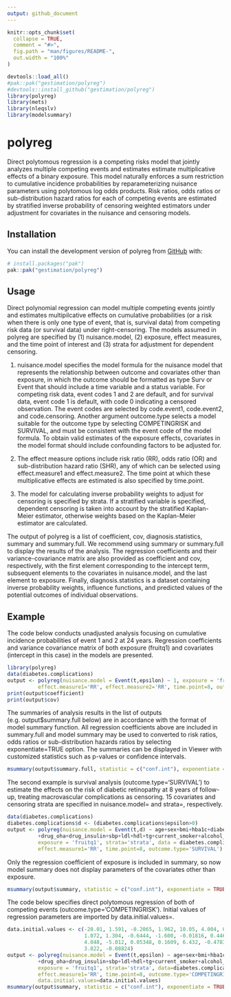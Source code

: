 ```yaml
---
output: github_document
---
```


<!-- README.md is generated from README.Rmd. Please edit that file -->

```r
knitr::opts_chunk$set(
  collapse = TRUE,
  comment = "#>",
  fig.path = "man/figures/README-",
  out.width = "100%"
)
```

```r
devtools::load_all()
#pak::pak("gestimation/polyreg")
#devtools::install_github("gestimation/polyreg") 
library(polyreg)
library(mets)
library(nleqslv)
library(modelsummary)
```

# polyreg

<!-- badges: start -->
<!-- badges: end -->

Direct polytomous regression is a competing risks model that jointly analyzes multiple competing events and estimates estimate multiplicative effects of a binary exposure. This model naturally enforces a sum restriction to cumulative incidence probabilities by reparameterizing nuisance parameters using polytomous log odds products. Risk ratios, odds ratios or sub-distribution hazard ratios for each of competing events are estimated by stratified inverse probability of censoring weighted estimators under adjustment for covariates in the nuisance and censoring models. 

## Installation

You can install the development version of polyreg from [GitHub](https://github.com/) with:

``` r
# install.packages("pak")
pak::pak("gestimation/polyreg")
```

## Usage

Direct polynomial regression can model multiple competing events jointly and estimates multipilcative effects on cumulative probabilities (or a risk when there is only one type of event, that is, survival data) from competing risk data (or survival data) under right-censoring. The models assumed in polyreg are specified by (1) nuisance.model, (2) exposure, effect measures, and the time point of interest and (3) strata for adjustment for dependent censoring. 

(1) nuisance.model specifies the model formula for the nuisance model that represents the relationship between outcome and covariates other than exposure, in which the outcome should be formatted as type Surv or Event that should include a time variable and a status variable. For competing risk data, event codes 1 and 2 are default, and for survival data, event code 1 is default, with code 0 indicating a censored observation. The event codes are selected by code.event1, code.event2, and code.censoring. Another argument outcome.type selects a model suitable for the outcome type by selecting COMPETINGRISK and SURVIVAL, and must be consistent with the event code of the model formula. To obtain valid estimates of the exposure effects, covariates in the model format should include confounding factors to be adjusted for. 

(2) The effect measure options include risk ratio (RR), odds ratio (OR) and sub-distribution hazard ratio (SHR), any of which can be selected using effect.measure1 and effect.measure2. The time point at which these multiplicative effects are estimated is also specified by time.point. 

(3) The model for calculating inverse probability weights to adjust for censoring is specified by strata. If a stratified variable is specified, dependent censoring is taken into account by the stratified Kaplan-Meier estimator, otherwise weights based on the Kaplan-Meier estimator are calculated. 

The output of polyreg is a list of coefficient, cov, diagnosis.statistics, summary and summary.full.  We recommend using summary or summary.full to display the results of the analysis. The regression coefficients and their variance-covariance matrix are also provided as coefficient and cov, respectively, with the first element corresponding to the intercept term, subsequent elements to the covariates in nuisance.model, and the last element to exposure. Finally, diagnosis.statistics is a dataset containing inverse probability weights, influence functions, and predicted values of the potential outcomes of individual observations.

## Example

The code below conducts unadjusted analysis focusing on cumulative incidence probabilities of event 1 and 2 at 24 years. Regression coefficients and variance covariance matrix of both exposure (fruitq1) and covariates (intercept in this case) in the models are presented. 

```r
library(polyreg)
data(diabetes.complications)
output <- polyreg(nuisance.model = Event(t,epsilon) ~ 1, exposure = 'fruitq1', data = diabetes.complications,
          effect.measure1='RR', effect.measure2='RR', time.point=8, outcome.type='C')
print(output$coefficient)
print(output$cov)
```

The summaries of analysis results in the list of outputs (e.g. output$summary.full below) are in accordance with the format of model summary function. All regression coefficients above are included in summary.full and model summary may be used to converted to risk ratios, odds ratios or sub-distribution hazards ratios by selecting exponentiate=TRUE option. The summaries can be displayed in Viewer with customized statistics such as p-values or confidence intervals. 

```r
msummary(output$summary.full, statistic = c("conf.int"), exponentiate = TRUE)
```

The second example is survival analysis (outcome.type='SURVIVAL') to estimate the effects on the risk of diabetic retinopathy at 8 years of follow-up, treating macrovascular complications as censoring. 15 covariates and censoring strata are specified in nuisance.model= and strata=, respectively.

```r
data(diabetes.complications)
diabetes.complications$d <- (diabetes.complications$epsilon>0)
output <- polyreg(nuisance.model = Event(t,d) ~ age+sex+bmi+hba1c+diabetes_duration
          +drug_oha+drug_insulin+sbp+ldl+hdl+tg+current_smoker+alcohol_drinker+ltpa, 
          exposure = 'fruitq1', strata='strata', data = diabetes.complications,
          effect.measure1='RR', time.point=8, outcome.type='SURVIVAL')
```

Only the regression coefficient of exposure is included in summary, so now model summary does not display parameters of the covariates other than exposure. 

```r
msummary(output$summary, statistic = c("conf.int"), exponentiate = TRUE)
```

The code below specifies direct polytomous regression of both of competing events (outcome.type='COMPETINGRISK'). Initial values of regression parameters are imported by data.initial.values=. 

```r
data.initial.values <- c(-20.01, 1.591, -0.2065, 1.962, 10.05, 4.004, 0.9624, 1.582, 2.414, -0.02140,
                         1.072, 1.304, -0.6444, -1.600, -0.01816, 0.4460, -29.25, 6.586, -1.090, 3.515,
                         4.048, -5.012, 0.05348, 0.1609, 6.432, -0.4783, -3.230, -4.135, 1.451, 0.04964,
                         3.822, -0.08824)
output <- polyreg(nuisance.model = Event(t,epsilon) ~ age+sex+bmi+hba1c+diabetes_duration
          +drug_oha+drug_insulin+sbp+ldl+hdl+tg+current_smoker+alcohol_drinker+ltpa, 
          exposure = 'fruitq1', strata='strata', data=diabetes.complications,
          effect.measure1='RR', time.point=8, outcome.type='COMPETINGRISK',
          data.initial.values=data.initial.values)
msummary(output$summary, statistic = c("conf.int"), exponentiate = TRUE)
```
